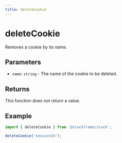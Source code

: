 ```yaml
---
title: deleteCookie
---
```


# deleteCookie

Removes a cookie by its name.

## Parameters

- `name`: `string` - The name of the cookie to be deleted.

## Returns

This function does not return a value.

## Example

```typescript
import { deleteCookie } from '@stackframe/stack';

deleteCookie('sessionId');
```